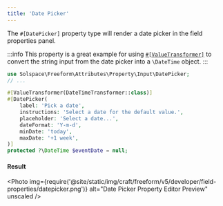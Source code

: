```yaml
---
title: 'Date Picker'
---
```



The `#[DatePicker]` property type will render a date picker in the field properties panel.

:::info
This property is a great example for using [`#[ValueTransformer]`](#value-transformers) to convert the string input
from the date picker into a `\DateTime` object.
:::

```php showLineNumbers
use Solspace\Freeform\Attributes\Property\Input\DatePicker;
// ...

#[ValueTransformer(DateTimeTransformer::class)]
#[DatePicker(
    label: 'Pick a date',
    instructions: 'Select a date for the default value.',
    placeholder: 'Select a date...',
    dateFormat: 'Y-m-d',
    minDate: 'today',
    maxDate: '+1 week',
)]
protected ?\DateTime $eventDate = null;
```

#### Result

<Photo
  img={require('@site/static/img/craft/freeform/v5/developer/field-properties/datepicker.png')}
  alt="Date Picker Property Editor Preview"
  unscaled
/>
